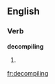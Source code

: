 
==English==

===Verb===
'''decompiling'''

# {{present participle of|[[decompile]]}}

[[fr:decompiling]]